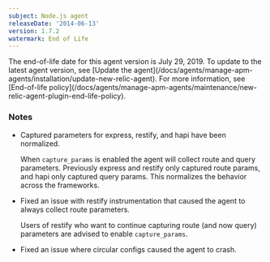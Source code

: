 ```yaml
---
subject: Node.js agent
releaseDate: '2014-06-13'
version: 1.7.2
watermark: End of Life
---
```


<Callout variant="important">
  The end-of-life date for this agent version is July 29, 2019. To update to the latest agent version, see [Update the agent](/docs/agents/manage-apm-agents/installation/update-new-relic-agent). For more information, see [End-of-life policy](/docs/agents/manage-apm-agents/maintenance/new-relic-agent-plugin-end-life-policy).
</Callout>

### Notes

* Captured parameters for express, restify, and hapi have been normalized.

  When `capture_params` is enabled the agent will collect route and query parameters. Previously express and restify only captured route params, and hapi only captured query params. This normalizes the behavior across the frameworks.
* Fixed an issue with restify instrumentation that caused the agent to always collect route parameters.

  Users of restify who want to continue capturing route (and now query) parameters are advised to enable `capture_params`.
* Fixed an issue where circular configs caused the agent to crash.
